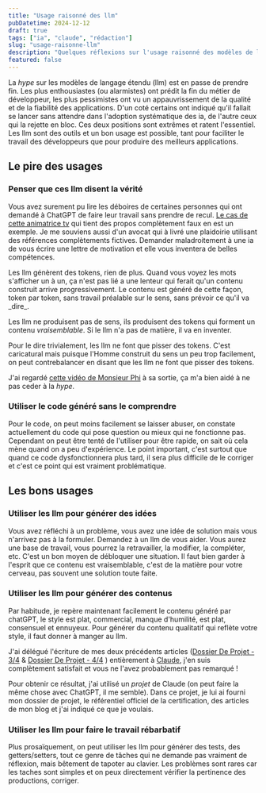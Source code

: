 ```yaml
---
title: "Usage raisonné des llm"
pubDatetime: 2024-12-12
draft: true
tags: ["ia", "claude", "rédaction"]
slug: "usage-raisonne-llm"
description: "Quelques réflexions sur l'usage raisonné des modèles de langage"
featured: false
---
```



La _hype_ sur les modèles de langage étendu (llm) est en passe de prendre fin. Les plus enthousiastes (ou alarmistes) ont prédit la fin du métier de développeur, les plus pessimistes ont vu un appauvrissement de la qualité et de la fiabilité des applications. D'un coté certains ont indiqué qu'il fallait se lancer sans attendre dans l'adoption systématique des ia, de l'autre ceux qui la rejette en bloc. Ces deux positions sont extrêmes et ratent l'essentiel. Les llm sont des outils et un bon usage est possible, tant pour faciliter le travail des développeurs que pour produire des meilleurs applications.

## Le pire des usages

### Penser que ces llm disent la vérité

Vous avez surement pu lire les déboires de certaines personnes qui ont demandé à ChatGPT de faire leur travail sans prendre de recul. [Le cas de cette animatrice tv](https://lesnews.ca/intelligence-artificielle/chatgpt/co-animatrice-de-the-view-accuse-chatgpt-apres-une-affirmation-explosive-sur-le-pardon-de-biden/) qui tient des propos complètement faux en est un exemple. Je me souviens aussi d'un avocat qui à livré une plaidoirie utilisant des références complètements fictives. Demander maladroitement à une ia de vous écrire une lettre de motivation et elle vous inventera de belles compétences.

<Callout>
  Les llm génèrent des tokens, rien de plus. Quand vous voyez les mots s'afficher un à un, ça n'est pas lié a une lenteur qui ferait qu'un contenu construit arrive progressivement. Le contenu est généré de cette façon, token par token, sans travail préalable sur le sens, sans prévoir ce qu'il va _dire_.

  Les llm ne produisent pas de sens, ils produisent des tokens qui forment un contenu *vraisemblable*. Si le llm n'a pas de matière, il va en inventer.

  Pour le dire trivialement, les llm ne font que pisser des tokens. C'est caricatural mais puisque l'Homme construit du sens un peu trop facilement, on peut contrebalancer en disant que les llm ne font que pisser des tokens.
</Callout>

J'ai regardé [cette vidéo de Monsieur Phi](https://www.youtube.com/watch?v=_XJsAQsT0Bo&t=40s) à sa sortie, ça m'a bien aidé à ne pas ceder à la _hype_.

### Utiliser le code généré sans le comprendre

Pour le code, on peut moins facilement se laisser abuser, on constate actuellement du code qui pose question ou mieux qui ne fonctionne pas. Cependant on peut être tenté de l'utiliser pour être rapide, on sait où cela mène quand on a peu d'expérience. Le point important, c'est surtout que quand ce code dysfonctionnera plus tard, il sera plus difficile de le corriger et c'est ce point qui est vraiment problématique.

## Les bons usages

### Utiliser les llm pour générer des idées

Vous avez réfléchi à un problème, vous avez une idée de solution mais vous n'arrivez pas à la formuler. Demandez à un llm de vous aider. Vous aurez une base de travail, vous pourrez la retravailler, la modifier, la compléter, etc. C'est un bon moyen de débloquer une situation. Il faut bien garder à l'esprit que ce contenu est vraisemblable, c'est de la matière pour votre cerveau, pas souvent une solution toute faite.

### Utiliser les llm pour générer des contenus

Par habitude, je repère maintenant facilement le contenu généré par chatGPT, le style est plat, commercial, manque d'humilité, est plat, consensuel et ennuyeux. Pour générer du contenu qualitatif qui reflète votre style, il faut donner à manger au llm.

J'ai délégué l'écriture de mes deux précédents articles ([Dossier De Projet - 3/4](/posts/competences-titre-pro-3-4) & [Dossier De Projet - 4/4](/posts/competences-titre-pro-4-4) ) entièrement à [Claude](https://claude.ai), j'en suis complètement satisfait et vous ne l'avez probablement pas remarqué !

Pour obtenir ce résultat, j'ai utilisé un _projet_ de Claude (on peut faire la même chose avec ChatGPT, il me semble). Dans ce projet, je lui ai fourni mon dossier de projet, le référentiel officiel de la certification, des articles de mon blog et j'ai indiqué ce que je voulais.

### Utiliser les llm pour faire le travail rébarbatif

Plus prosaïquement, on peut utiliser les llm pour générer des tests, des getters/setters, tout ce genre de tâches qui ne demande pas vraiment de réflexion, mais bêtement de tapoter au clavier. Les problèmes sont rares car les taches sont simples et on peux directement vérifier la pertinence des productions, corriger.